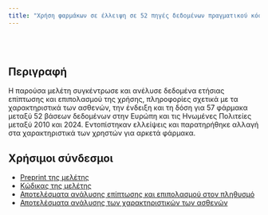 ```yaml
---
title: "Χρήση φαρμάκων σε έλλειψη σε 52 πηγές δεδομένων πραγματικού κόσμου και 18 χώρες στην Ευρώπη και τη Βόρεια Αμερική"
---
```


\
\

## Περιγραφή

Η παρούσα μελέτη συγκέντρωσε και ανέλυσε δεδομένα ετήσιας επίπτωσης και επιπολασμού της χρήσης, πληροφορίες σχετικά με
τα χαρακτηριστικά των ασθενών, την ένδειξη και τη δόση για 57 φάρμακα μεταξύ 52 βάσεων δεδομένων στην Ευρώπη και τις
Ηνωμένες Πολιτείες μεταξύ 2010 και 2024. Εντοπίστηκαν ελλείψεις και παρατηρήθηκε αλλαγή στα χαρακτηριστικά των χρηστών για
αρκετά φάρμακα.


## Χρήσιμοι σύνδεσμοι

- [Preprint της μελέτης](https://www.medrxiv.org/content/10.1101/2024.08.28.24312695v3)
- [Κώδικας της μελέτης](https://github.com/EHDEN/MegaStudy/)
- [Αποτελέσματα ανάλυσης επίπτωσης και επιπολασμού στον πληθυσμό](https://dpa-pde-oxford.shinyapps.io/MegaStudy_IncidencePrevalence/)
- [Αποτελέσματα ανάλυσης των χαρακτηριστικών των ασθενών](https://dpa-pde-oxford.shinyapps.io/MegaStudy_webinar_DUS/)
